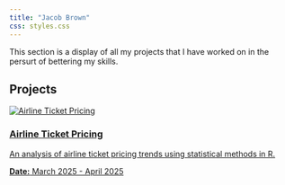 ```yaml
---
title: "Jacob Brown"
css: styles.css
---
```


This section is a display of all my projects that I have worked on in the persurt of bettering my skills.

## Projects

::: {=html}
<div class="project">
  <a href="Stats 425/final.html" class="project-link">
    <img src="Stats 425/airline.jpg" alt="Airline Ticket Pricing" class="project-image" />
    <h3>Airline Ticket Pricing</h3>
An analysis of airline ticket pricing trends using statistical methods in R.
    
**Date:** March 2025 - April 2025
  </a>
</div>
:::



